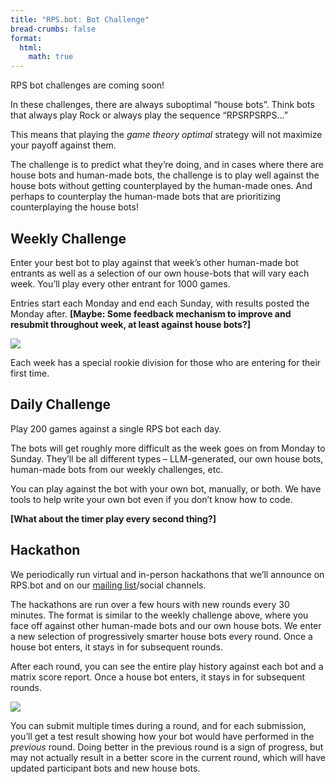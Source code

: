 ```yaml
---
title: "RPS.bot: Bot Challenge"
bread-crumbs: false
format:
  html:
    math: true
---
```

RPS bot challenges are coming soon! 

In these challenges, there are always suboptimal "house bots". Think bots that always play Rock or always play the sequence "RPSRPSRPS..."

This means that playing the *game theory optimal* strategy will not maximize your payoff against them. 

The challenge is to predict what they're doing, and in cases where there are house bots and human-made bots, the challenge is to play well against the house bots without getting counterplayed by the human-made ones. And perhaps to counterplay the human-made bots that are prioritizing counterplaying the house bots! 

## Weekly Challenge
Enter your best bot to play against that week's other human-made bot entrants as well as a selection of our own house-bots that will vary each week. You'll play every other entrant for 1000 games.  

Entries start each Monday and end each Sunday, with results posted the Monday after. **[Maybe: Some feedback mechanism to improve and resubmit throughout week, at least against house bots?]**

![](matrix.png)

Each week has a special rookie division for those who are entering for their first time. 

## Daily Challenge
Play 200 games against a single RPS bot each day. 

The bots will get roughly more difficult as the week goes on from Monday to Sunday. They'll be all different types -- LLM-generated, our own house bots, human-made bots from our weekly challenges, etc. 

You can play against the bot with your own bot, manually, or both. We have tools to help write your own bot even if you don't know how to code. 

**[What about the timer play every second thing?]**

## Hackathon
We periodically run virtual and in-person hackathons that we'll announce on RPS.bot and on our [mailing list](https://overbetai.substack.com/)/social channels.

The hackathons are run over a few hours with new rounds every 30 minutes. The format is similar to the weekly challenge above, where you face off against other human-made bots and our own house bots. We enter a new selection of progressively smarter house bots every round. Once a house bot enters, it stays in for subsequent rounds. 

After each round, you can see the entire play history against each bot and a matrix score report. Once a house bot enters, it stays in for subsequent rounds. 

![](history.png)

You can submit multiple times during a round, and for each submission, you'll get a test result showing how your bot would have performed in the *previous* round. Doing better in the previous round is a sign of progress, but may not actually result in a better score in the current round, which will have updated participant bots and new house bots.